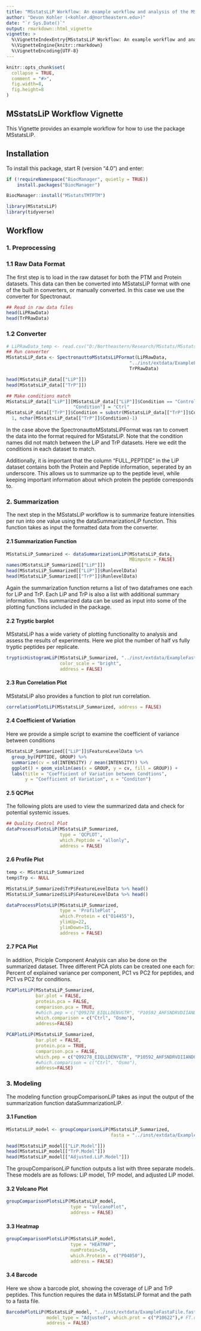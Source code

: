 ---
title: "MSstatsLiP Workflow: An example workflow and analysis of the MSstatsLiP package"
author: "Devon Kohler (<kohler.d@northeastern.edu>)"
date: "`r Sys.Date()`"
output: rmarkdown::html_vignette
vignette: >
  %\VignetteIndexEntry{MSstatsLiP Workflow: An example workflow and analysis of the MSstatsLiP package}
  %\VignetteEngine{knitr::rmarkdown}
  %\VignetteEncoding{UTF-8}
---

```{r setup, include=FALSE}
knitr::opts_chunk$set(
  collapse = TRUE,
  comment = "#>",
  fig.width=8, 
  fig.height=8
)
```

## MSstatsLiP Workflow Vignette

This Vignette provides an example workflow for how to use the package 
MSstatsLiP.

## Installation

To install this package, start R (version "4.0") and enter:

``` {r, eval = FALSE}
if (!requireNamespace("BiocManager", quietly = TRUE))
    install.packages("BiocManager")

BiocManager::install("MSstatsTMTPTM")
```

```{r}
library(MSstatsLiP)
library(tidyverse)
```

## Workflow

### 1. Preprocessing

### 1.1 Raw Data Format

The first step is to load in the raw dataset for both the PTM and Protein 
datasets. This data can then be converted into MSstatsLiP format with one of the
built in converters, or manually converted. In this case we use the converter 
for Spectronaut.

``` {r}
## Read in raw data files
head(LiPRawData)
head(TrPRawData)
```

### 1.2 Converter

``` {r}

# LiPRawData_temp <- read.csv("D:/Northeastern/Research/MSstats/MSstatsLiP/Tsung_Heng_Datasets/osmosis/20210429_Sc_OsmoSentinels_Report_TRI.xls", sep = "\t")
## Run converter
MSstatsLiP_data <- SpectronauttoMSstatsLiPFormat(LiPRawData, 
                                              "../inst/extdata/ExampleFastaFile.fasta", 
                                              TrPRawData)

head(MSstatsLiP_data[["LiP"]])
head(MSstatsLiP_data[["TrP"]])

## Make conditions match
MSstatsLiP_data[["LiP"]][MSstatsLiP_data[["LiP"]]$Condition == "Control", 
                         "Condition"] = "Ctrl"
MSstatsLiP_data[["TrP"]]$Condition = substr(MSstatsLiP_data[["TrP"]]$Condition, 
  1, nchar(MSstatsLiP_data[["TrP"]]$Condition)-1)

```

In the case above the SpectronauttoMSstatsLiPFormat was ran to convert the data 
into the format required for MSstatsLiP. Note that the condition names 
did not match between the LiP and TrP datasets. Here we edit the conditions in 
each dataset to match.

Additionally, it is important that the column "FULL_PEPTIDE" in the LiP dataset 
contains both the Protein and Peptide information, seperated by an underscore. 
This allows us to summarize up to the peptide level, while keeping important 
information about which protein the peptide corresponds to.


### 2. Summarization

The next step in the MSstatsLiP workflow is to summarize feature intensities per
run into one value using the dataSummarizationLiP function. This function takes 
as input the formatted data from the converter.
 
#### 2.1 Summarization Function

``` {r}

MSstatsLiP_Summarized <- dataSummarizationLiP(MSstatsLiP_data,
                                              MBimpute = FALSE)
names(MSstatsLiP_Summarized[["LiP"]])
head(MSstatsLiP_Summarized[["LiP"]]$RunlevelData)
head(MSstatsLiP_Summarized[["TrP"]]$RunlevelData)

```

Again the summarization function returns a list of two dataframes one each for 
LiP and TrP. Each LiP and TrP is also a list with additional summary 
information. This summarized data can be used as input into some of the
plotting functions included in the package.

#### 2.2 Tryptic barplot

MSstatsLiP has a wide variety of plotting functionality to analysis and assess 
the results of experiments. Here we plot the number of half vs fully tryptic 
peptides per replicate.

``` {r}
trypticHistogramLiP(MSstatsLiP_Summarized, "../inst/extdata/ExampleFastaFile.fasta",
                    color_scale = "bright",
                    address = FALSE)
```

#### 2.3 Run Correlation Plot

MSstatsLiP also provides a function to plot run correlation.

``` {r}
correlationPlotLiP(MSstatsLiP_Summarized, address = FALSE)
```

#### 2.4 Coefficient of Variation

Here we provide a simple script to examine the coefficient of variance between 
conditions

``` {r}
MSstatsLiP_Summarized[["LiP"]]$FeatureLevelData %>% 
  group_by(PEPTIDE, GROUP) %>% 
  summarize(cv = sd(INTENSITY) / mean(INTENSITY)) %>% 
  ggplot() + geom_violin(aes(x = GROUP, y = cv, fill = GROUP)) + 
  labs(title = "Coefficient of Variation between Condtions", 
       y = "Coefficient of Variation", x = "Conditon")
```

#### 2.5 QCPlot

The following plots are used to view the summarized data and check for 
potential systemic issues.

``` {r}
## Quality Control Plot
dataProcessPlotsLiP(MSstatsLiP_Summarized,
                    type = 'QCPLOT',
                    which.Peptide = "allonly",
                    address = FALSE)
```

#### 2.6 Profile Plot

``` {r}
temp <- MSstatsLiP_Summarized
temp$Trp <- NULL

MSstatsLiP_Summarized$TrP$FeatureLevelData %>% head()
MSstatsLiP_Summarized$LiP$FeatureLevelData %>% head()

dataProcessPlotsLiP(MSstatsLiP_Summarized,
                    type = 'ProfilePlot',
                    which.Protein = c("O14455"),
                    ylimUp=22,
                    ylimDown=15,
                    address = FALSE)
```

#### 2.7 PCA Plot

In addition, Priciple Component Analysis can also be done on the summarized 
dataset. Three different PCA plots can be created one each for: Percent of 
explained variance per component, PC1 vs PC2 for peptides, and PC1 vs PC2 for 
conditions.

``` {r}

PCAPlotLiP(MSstatsLiP_Summarized,
           bar.plot = FALSE,
           protein.pca = FALSE,
           comparison.pca = TRUE,
           #which.pep = c("Q99278_EIQLLDENVGTR", "P10592_AHFSNDRVDIIANDQGNR"),
           which.comparison = c("Ctrl", "Osmo"),
           address=FALSE)

PCAPlotLiP(MSstatsLiP_Summarized,
           bar.plot = FALSE,
           protein.pca = TRUE,
           comparison.pca = FALSE,
           which.pep = c("Q99278_EIQLLDENVGTR", "P10592_AHFSNDRVDIIANDQGNR"),
           #which.comparison = c("Ctrl", "Osmo"),
           address=FALSE)

```

### 3. Modeling

The modeling function groupComparisonLiP takes as input the output of the 
summarization function dataSummarizationLiP.

#### 3.1 Function

```{r}

MSstatsLiP_model <- groupComparisonLiP(MSstatsLiP_Summarized,
                                       fasta = "../inst/extdata/ExampleFastaFile.fasta")

head(MSstatsLiP_model[["LiP.Model"]])
head(MSstatsLiP_model[["TrP.Model"]])
head(MSstatsLiP_model[["Adjusted.LiP.Model"]])

```

The groupComparisonLiP function outputs a list with three separate models. These
models are as follows: LiP model, TrP model, and adjusted LiP model.

#### 3.2 Volcano Plot

``` {r}
groupComparisonPlotsLiP(MSstatsLiP_model, 
                        type = "VolcanoPlot", 
                        address = FALSE)
```

#### 3.3 Heatmap

``` {r}
groupComparisonPlotsLiP(MSstatsLiP_model,
                        type = "HEATMAP",
                        numProtein=50,
                        which.Protein = c("P04050"),
                        address = FALSE)
```

#### 3.4 Barcode

Here we show a barcode plot, showing the coverage of
LiP and TrP peptides. This function requires the data in MSstatsLiP format and 
the path to a fasta file.

```{r}
BarcodePlotLiP(MSstatsLiP_model, "../inst/extdata/ExampleFastaFile.fasta", 
               model_type = "Adjusted", which.prot = c("P10622"),# FT.only = FALSE,
               address = FALSE)

```
